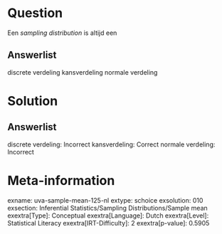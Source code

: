 Question
========

Een *sampling distribution* is altijd een

Answerlist
----------

discrete verdeling
kansverdeling
normale verdeling

Solution
========

Answerlist
----------

discrete verdeling: Incorrect
kansverdeling: Correct
normale verdeling: Incorrect

Meta-information
================
exname: uva-sample-mean-125-nl
extype: schoice
exsolution: 010
exsection: Inferential Statistics/Sampling Distributions/Sample mean
exextra[Type]: Conceptual
exextra[Language]: Dutch
exextra[Level]: Statistical Literacy
exextra[IRT-Difficulty]: 2
exextra[p-value]: 0.5905

